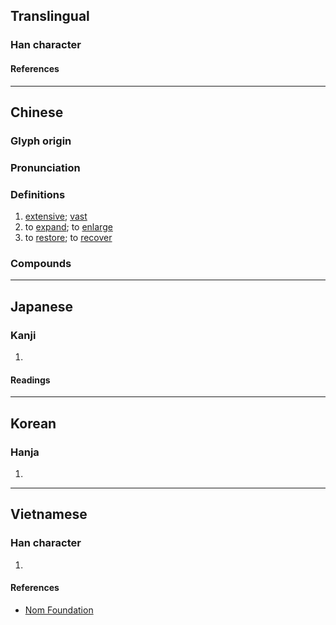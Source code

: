 {{character info}}
==Translingual==

===Han character===
{{Han char|rn=61|rad=心|as=06|sn=9|four=94089|canj=PKF|ids=⿰忄灰}}

====References====
{{Han ref|kx=0384.330|dkj=10577|dj=0715.160|hdz=42294.130|uh=6062}}

----

==Chinese==
{{zh-forms}}

===Glyph origin===
{{Han etym}}

===Pronunciation===
{{zh-pron
|m=huī
|c=fui1
|h=pfs=fî
|mn=khoe/hoe/xm,twv:he
|mn_note=khoe - literary; hoe/he - vernacular
|mn-t=kuê1
|mc=y
|oc=y
|ma=
|cat=v
}}

===Definitions===
{{zh-hanzi}}

# [[extensive]]; [[vast]]
# to [[expand]]; to [[enlarge]]
# to [[restore]]; to [[recover]]

===Compounds===
{{zh-der|恢誕|恢廓|恢奇|恢弘|恢復室|恢臺|恢恢有餘|恢恢|恢恑|恢復|恢廓大度|恢宏大度|恢先緒|恢偉|恢張|恢宏|天網恢恢|天道恢恢|識量弘恢}}

----

==Japanese==

===Kanji===
{{ja-kanji|grade=|rs=心06}}

# {{rfdef|ja|sort=心06}}

====Readings====
{{ja-readings
|goon=け<け<くゑ
|kanon=かい<くわい
|kun=ひろ-い
}}

----

==Korean==

===Hanja===
{{ko-hanja|회}}

# {{rfdef|ko|sort=心06}}

----

==Vietnamese==

===Han character===
{{vi-readings|rs=心06|reading=khôi}}

# {{rfdef|vi|sort=心06}}

====References====
* [http://nomfoundation.org/common/nom_details.php?codepoint=6062 Nom Foundation]